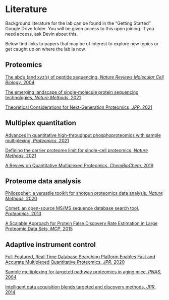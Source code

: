 # Literature {#literature}

Background literature for the lab can be found in the "Getting Started" Google Drive folder. You will be given access to this upon joining. If you need access, ask Devin about this.

Below find links to papers that may be of interest to explore new topics or get caught up on where the lab is now.

## Proteomics

[The abc's (and xyz's) of peptide sequencing, *Nature Reviews Molecular Cell Biology*, 2004](https://www.nature.com/articles/nrm1468)

[The emerging landscape of single-molecule protein sequencing technologies, *Nature Methods*, 2021](https://www.nature.com/articles/s41592-021-01143-1.pdf)

[Theoretical Considerations for Next-Generation Proteomics, *JPR*, 2021](https://www.nature.com/articles/s41592-021-01143-1.pdf)

## Multiplex quantitation

[Advances in quantitative high-throughput phosphoproteomics with sample multiplexing, *Proteomics*, 2021](https://doi.org/10.1002/pmic.202000140)

[Defining the carrier proteome limit for single-cell proteomics, *Nature Methods*, 2021](https://pubmed.ncbi.nlm.nih.gov/33288958/)

[A Review on Quantitative Multiplexed Proteomics, *ChemBioChem*, 2019](https://www.ncbi.nlm.nih.gov/labs/pmc/articles/PMC6520187/)

## Proteome data analysis

[Philosopher: a versatile toolkit for shotgun proteomics data analysis, *Nature Methods*, 2020](https://www.nature.com/articles/s41592-020-0912-y)

[Comet: an open-source MS/MS sequence database search tool, *Proteomics*, 2013](https://pubmed.ncbi.nlm.nih.gov/23148064/)

[A Scalable Approach for Protein False Discovery Rate Estimation in Large Proteomic Data Sets, *MCP*, 2015](https://www.ncbi.nlm.nih.gov/labs/pmc/articles/PMC4563723/)

## Adaptive instrument control

[Full-Featured, Real-Time Database Searching Platform Enables Fast and Accurate Multiplexed Quantitative Proteomics, *JPR*, 2020](https://pubmed.ncbi.nlm.nih.gov/32126768/)

[Sample multiplexing for targeted pathway proteomics in aging mice, *PNAS*, 2004](https://pubmed.ncbi.nlm.nih.gov/32332170/)

[Intelligent data acquisition blends targeted and discovery methods, *JPR*, 2014](https://pubmed.ncbi.nlm.nih.gov/24611583/)
